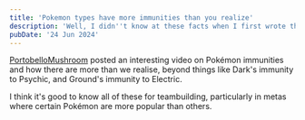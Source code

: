 ```yaml
---
title: 'Pokemon types have more immunities than you realize'
description: 'Well, I didn''t know at these facts when I first wrote this.'
pubDate: '24 Jun 2024'
---
```


<div class="yt-embed">
	<YouTube title={frontmatter.title} videoId="oGrUdIWHTQ8" />
</div>

[PortobelloMushroom](https://www.youtube.com/@Portobello-Mushroom) posted an interesting video on Pokémon immunities and how there are more than we realise, beyond things like Dark's immunity to Psychic, and Ground's immunity to Electric.

I think it's good to know all of these for teambuilding, particularly in metas where certain Pokémon are more popular than others.